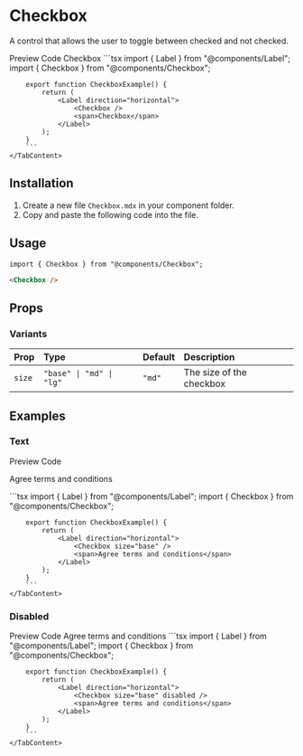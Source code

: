 
# Checkbox
A control that allows the user to toggle between checked and not checked.

<TabProvider defaultName="preview">
    <TabList>
        <TabTrigger name="preview">Preview</TabTrigger>
        <TabTrigger name="code">Code</TabTrigger>
    </TabList>
    <TabContent name="preview">
        <Story layout="centered">
            <Label direction="horizontal">
                <Checkbox />
                <span>Checkbox</span>
            </Label>
        </Story>
    </TabContent>
    <TabContent name="code">
        ```tsx
        import { Label } from "@components/Label";
        import { Checkbox } from "@components/Checkbox";

        export function CheckboxExample() {
            return (
                <Label direction="horizontal">
                    <Checkbox />
                    <span>Checkbox</span>
                </Label>
            );
        }
        ```
    </TabContent>
</TabProvider>

## Installation

1. Create a new file `Checkbox.mdx` in your component folder.
2. Copy and paste the following code into the file.

<LoadedCode from="https://raw.githubusercontent.com/p-sw/ui/main/packages/react/components/Checkbox.tsx" />

## Usage

```tsx
import { Checkbox } from "@components/Checkbox";
```

```html
<Checkbox />
```

## Props

### Variants

| Prop | Type | Default | Description |
| :---- | :---- | :------- | :----------- |
| `size` | `"base" \| "md" \| "lg"` | `"md"` | The size of the checkbox |

## Examples

### Text

<TabProvider defaultName="preview">
    <TabList>
        <TabTrigger name="preview">Preview</TabTrigger>
        <TabTrigger name="code">Code</TabTrigger>
    </TabList>
    <TabContent name="preview">
        <Story layout="centered">
            <Label direction="horizontal">
                <Checkbox size="base" />
                <p>Agree terms and conditions</p>
            </Label>
        </Story>
    </TabContent>
    <TabContent name="code">
        ```tsx
        import { Label } from "@components/Label";
        import { Checkbox } from "@components/Checkbox";

        export function CheckboxExample() {
            return (
                <Label direction="horizontal">
                    <Checkbox size="base" />
                    <span>Agree terms and conditions</span>
                </Label>
            );
        }
        ```
    </TabContent>
</TabProvider>

### Disabled

<TabProvider defaultName="preview">
    <TabList>
        <TabTrigger name="preview">Preview</TabTrigger>
        <TabTrigger name="code">Code</TabTrigger>
    </TabList>
    <TabContent name="preview">
        <Story layout="centered">
            <Label direction="horizontal">
                <Checkbox size="base" disabled />
                <span>Agree terms and conditions</span>
            </Label>
        </Story>
    </TabContent>
    <TabContent name="code">
        ```tsx
        import { Label } from "@components/Label";
        import { Checkbox } from "@components/Checkbox";

        export function CheckboxExample() {
            return (
                <Label direction="horizontal">
                    <Checkbox size="base" disabled />
                    <span>Agree terms and conditions</span>
                </Label>
            );
        }
        ```
    </TabContent>
</TabProvider>


